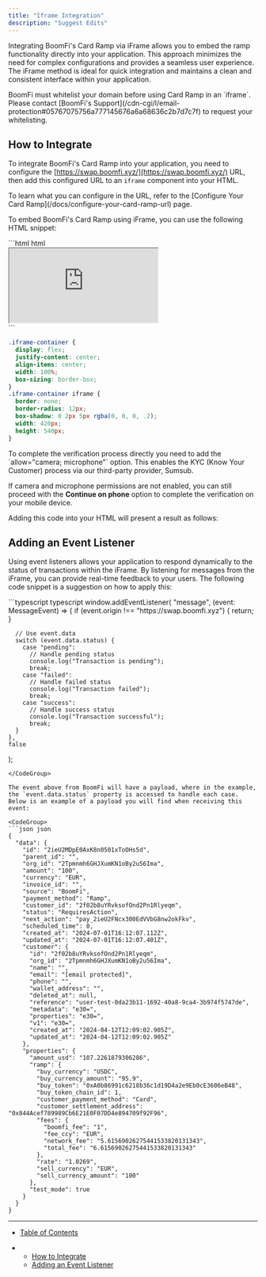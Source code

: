 ```yaml
---
title: "Iframe Integration"
description: "Suggest Edits"
---
```


Integrating BoomFi's Card Ramp via iFrame allows you to embed the ramp functionality directly into your application. This approach minimizes the need for complex configurations and provides a seamless user experience. The iFrame method is ideal for quick integration and maintains a clean and consistent interface within your application.

<Warning>
  BoomFi must whitelist your domain before using Card Ramp in an `iframe`. Please contact [BoomFi's Support](/cdn-cgi/l/email-protection#05767075756a777145676a6a68636c2b7d7c7f) to request your whitelisting.
</Warning>

## How to Integrate

To integrate BoomFi's Card Ramp into your application, you need to configure the [https://swap.boomfi.xyz/](https://swap.boomfi.xyz/) URL, then add this configured URL to an `iframe` component into your HTML.

<Info>
  To learn what you can configure in the URL, refer to the [Configure Your Card Ramp](/docs/configure-your-card-ramp-url) page.
</Info>

To embed BoomFi's Card Ramp using iFrame, you can use the following HTML snippet:

<CodeGroup>
  ```html html
  <div class="iframe-container">
    <iframe src="https://swap.boomfi.xyz/" allow="camera; microphone"></iframe>
  </div>
  ```

  ```css css
  .iframe-container {
    display: flex;
    justify-content: center;
    align-items: center;
    width: 100%;
    box-sizing: border-box;
  }
  .iframe-container iframe {
    border: none;
    border-radius: 12px;
    box-shadow: 0 2px 5px rgba(0, 0, 0, .2);
    width: 420px;
    height: 540px;
  }
  ```
</CodeGroup>

<Warning>
  To complete the verification process directly you need to add the `allow="camera; microphone"` option. This enables the KYC (Know Your Customer) process via our third-party provider, Sumsub.

  If camera and microphone permissions are not enabled, you can still proceed with the **Continue on phone** option to complete the verification on your mobile device.
</Warning>

Adding this code into your HTML will present a result as follows:

## Adding an Event Listener

Using event listeners allows your application to respond dynamically to the status of transactions within the iFrame. By listening for messages from the iFrame, you can provide real-time feedback to your users. The following code snippet is a suggestion on how to apply this:

<CodeGroup>
  ```typescript typescript
  window.addEventListener(
    "message",
    (event: MessageEvent) => {
      if (event.origin !== "https://swap.boomfi.xyz") {
        return;
      }

      // Use event.data
      switch (event.data.status) {
        case "pending":
          // Handle pending status
          console.log("Transaction is pending");
          break;
        case "failed":
          // Handle failed status
          console.log("Transaction failed");
          break;
        case "success":
          // Handle success status
          console.log("Transaction successful");
          break;
      }
    },
    false
  );
  ```
</CodeGroup>

The event above from BoomFi will have a payload, where in the example, the `event.data.status` property is accessed to handle each case. Below is an example of a payload you will find when receiving this event:

<CodeGroup>
  ```json json
  {
    "data": {
      "id": "2ieU2MDpE0AxK8n0501xToOHs5d",
      "parent_id": "",
      "org_id": "2Tpmnmh6GHJXumKN1oBy2u56Ima",
      "amount": "100",
      "currency": "EUR",
      "invoice_id": "",
      "source": "BoomFi",
      "payment_method": "Ramp",
      "customer_id": "2f02b8uYRvksofOnd2Pn1Rlyeqm",
      "status": "RequiresAction",
      "next_action": "pay_2ieU2FNcx300EdVVbG8nw2okFkv",
      "scheduled_time": 0,
      "created_at": "2024-07-01T16:12:07.112Z",
      "updated_at": "2024-07-01T16:12:07.401Z",
      "customer": {
        "id": "2f02b8uYRvksofOnd2Pn1Rlyeqm",
        "org_id": "2Tpmnmh6GHJXumKN1oBy2u56Ima",
        "name": "",
        "email": "[email protected]",
        "phone": "",
        "wallet_address": "",
        "deleted_at": null,
        "reference": "user-test-0da23b11-1692-40a8-9ca4-3b974f5747de",
        "metadata": "e30=",
        "properties": "e30=",
        "v1": "e30=",
        "created_at": "2024-04-12T12:09:02.905Z",
        "updated_at": "2024-04-12T12:09:02.905Z"
      },
      "properties": {
        "amount_usd": "107.2261879306286",
        "ramp": {
          "buy_currency": "USDC",
          "buy_currency_amount": "95.9",
          "buy_token": "0xA0b86991c6218b36c1d19D4a2e9Eb0cE3606eB48",
          "buy_token_chain_id": 1,
          "customer_payment_method": "Card",
          "customer_settlement_address": "0x844Acef789989Cb6E21E0F07DD4e894709f92F96",
          "fees": {
            "boomfi_fee": "1",
            "fee_ccy": "EUR",
            "network_fee": "5.61569026275441533820131343",
            "total_fee": "6.61569026275441533820131343"
          },
          "rate": "1.0269",
          "sell_currency": "EUR",
          "sell_currency_amount": "100"
        },
        "test_mode": true
      }
    }
  }
  ```
</CodeGroup>

***

* [Table of Contents](#)

* * [How to Integrate](#how-to-integrate)
  * [Adding an Event Listener](#adding-an-event-listener)
